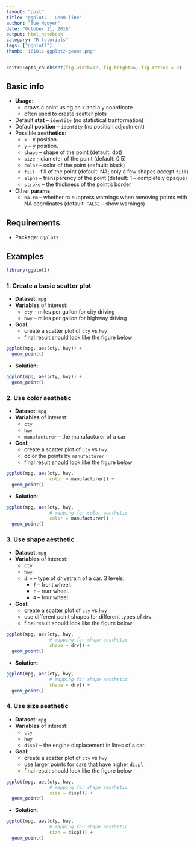 ```yaml
---
layout: "post"
title: "ggplot2 - Geom line"
author: "Tue Nguyen"
date: "October 11, 2016"
output: html_notebook
category: "R tutorials"
tags: ["ggplot2"]
thumb: '161011-ggplot2-geoms.png'
---
```


```r
knitr::opts_chunk$set(fig.width=12, fig.height=6, fig.retina = 3)
```

## Basic info
- **Usage**:
    + draws a point using an x and a y coordinate
    + often used to create scatter plots
- Default **stat** -- `identity` (no statistical tranformation)
- Default **position** -- `identity` (no position adjustment)
- Possible **aesthetics**:
    + `x` -- x position.
    + `y` -- y position.
    + `shape` -- shape of the point (default: dot)
    + `size` -- diameter of the point (default: 0.5)
    + `color` -- color of the point (default: black)
    + `fill` -- fill of the point (default: NA; only a few shapes accept `fill`)
    + `alpha` -- transparency of the point (default: 1 -- completely opaque)
    + `stroke` -- the thickness of the point's border

- Other **params**
    + `na.rm` -- whether to suppress warnings when removing points with NA coordinates (default: `FALSE` -- show warnings)

## Requirements
- Package: `ggplot2`

## Examples
```r
library(ggplot2)
```


### 1. Create a basic scatter plot
- **Dataset**: `mpg`
- **Variables** of interest:
    + `cty` -- miles per gallon for city driving
    + `hwy` -- miles per gallon for highway driving
- **Goal**: 
    + create a scatter plot of `cty` vs `hwy`
    + final result should look like the figure below
    

```r
ggplot(mpg, aes(cty, hwy)) +
  geom_point()
```

- **Solution**:

```r
ggplot(mpg, aes(cty, hwy)) +
  geom_point()
```

### 2. Use color aesthetic
- **Dataset**: `mpg`
- **Variables** of interest:
    + `cty`
    + `hwy`
    + `manufacturer` -- the manufacturer of a car
- **Goal**: 
    + create a scatter plot of `cty` vs `hwy`.
    + color the points by `manufacturer`
    + final result should look like the figure below

```r
ggplot(mpg, aes(cty, hwy, 
                color = manufacturer)) +
  geom_point()
```

- **Solution**:

```r
ggplot(mpg, aes(cty, hwy,
                # mapping for color aesthetic
                color = manufacturer)) +
  geom_point()
```


### 3. Use shape aesthetic
- **Dataset**: `mpg`
- **Variables** of interest:
    + `cty`
    + `hwy`
    + `drv` -- type of drivetrain of a car. 3 levels:
        + `f` -- front wheel.
        + `r` -- rear wheel.
        + `4` -- four wheel.
- **Goal**: 
    + create a scatter plot of `cty` vs `hwy`
    + use different point shapes for different types of `drv`
    + final result should look like the figure below

```r
ggplot(mpg, aes(cty, hwy,
                # mapping for shape aesthetic
                shape = drv)) +
  geom_point()
```

- **Solution**:

```r
ggplot(mpg, aes(cty, hwy,
                # mapping for shape aesthetic
                shape = drv)) + 
  geom_point()
```

### 4. Use size aesthetic
- **Dataset**: `mpg`
- **Variables** of interest:
    + `cty`
    + `hwy`
    + `displ` -- the engine displacement in litres of a car.
- **Goal**: 
    + create a scatter plot of `cty` vs `hwy`
    + use larger points for cars that have higher `displ`
    + final result should look like the figure below

```r
ggplot(mpg, aes(cty, hwy, 
                # mapping for shape aesthetic
                size = displ)) +
  geom_point()
```

- **Solution**:

```r
ggplot(mpg, aes(cty, hwy, 
                # mapping for shape aesthetic
                size = displ)) +
  geom_point()
```